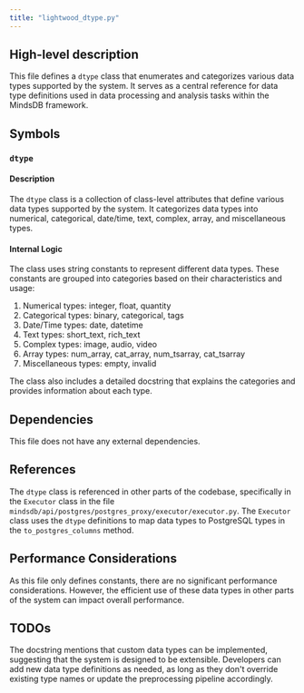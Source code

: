 ```yaml
---
title: "lightwood_dtype.py"
---
```


## High-level description
This file defines a `dtype` class that enumerates and categorizes various data types supported by the system. It serves as a central reference for data type definitions used in data processing and analysis tasks within the MindsDB framework.

## Symbols

### `dtype`
#### Description
The `dtype` class is a collection of class-level attributes that define various data types supported by the system. It categorizes data types into numerical, categorical, date/time, text, complex, array, and miscellaneous types.

#### Internal Logic
The class uses string constants to represent different data types. These constants are grouped into categories based on their characteristics and usage:

1. Numerical types: integer, float, quantity
2. Categorical types: binary, categorical, tags
3. Date/Time types: date, datetime
4. Text types: short_text, rich_text
5. Complex types: image, audio, video
6. Array types: num_array, cat_array, num_tsarray, cat_tsarray
7. Miscellaneous types: empty, invalid

The class also includes a detailed docstring that explains the categories and provides information about each type.

## Dependencies
This file does not have any external dependencies.

## References
The `dtype` class is referenced in other parts of the codebase, specifically in the `Executor` class in the file `mindsdb/api/postgres/postgres_proxy/executor/executor.py`. The `Executor` class uses the `dtype` definitions to map data types to PostgreSQL types in the `to_postgres_columns` method.

## Performance Considerations
As this file only defines constants, there are no significant performance considerations. However, the efficient use of these data types in other parts of the system can impact overall performance.

## TODOs
The docstring mentions that custom data types can be implemented, suggesting that the system is designed to be extensible. Developers can add new data type definitions as needed, as long as they don't override existing type names or update the preprocessing pipeline accordingly.